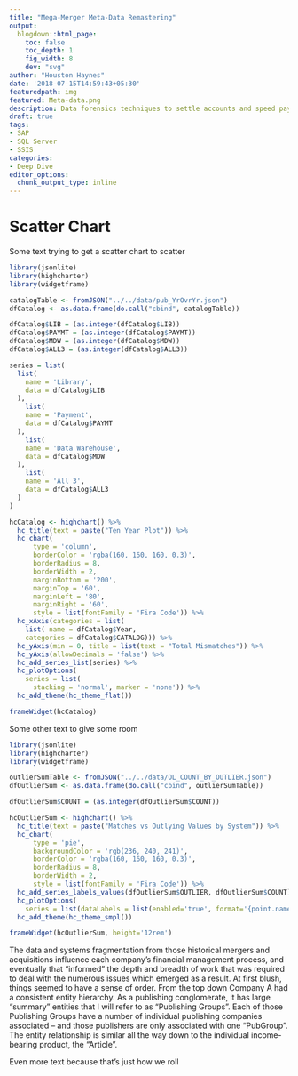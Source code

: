 ```yaml
---
title: "Mega-Merger Meta-Data Remastering"
output:
  blogdown::html_page:
    toc: false
    toc_depth: 1
    fig_width: 8
    dev: "svg"
author: "Houston Haynes"
date: '2018-07-15T14:59:43+05:30'
featuredpath: img
featured: Meta-data.png
description: Data forensics techniques to settle accounts and speed pay outs to authors
draft: true
tags:
- SAP
- SQL Server
- SSIS
categories: 
- Deep Dive
editor_options: 
  chunk_output_type: inline
---
```


# Scatter Chart

Some text trying to get a scatter chart to scatter
```r
library(jsonlite)
library(highcharter)
library(widgetframe)

catalogTable <- fromJSON("../../data/pub_YrOvrYr.json")
dfCatalog <- as.data.frame(do.call("cbind", catalogTable))

dfCatalog$LIB = (as.integer(dfCatalog$LIB))
dfCatalog$PAYMT = (as.integer(dfCatalog$PAYMT))
dfCatalog$MDW = (as.integer(dfCatalog$MDW))
dfCatalog$ALL3 = (as.integer(dfCatalog$ALL3))

series = list(
  list(
    name = 'Library',
    data = dfCatalog$LIB
  ),
    list(
    name = 'Payment',
    data = dfCatalog$PAYMT
  ),
    list(
    name = 'Data Warehouse',
    data = dfCatalog$MDW
  ),
    list(
    name = 'All 3',
    data = dfCatalog$ALL3
  )
)

hcCatalog <- highchart() %>%
  hc_title(text = paste("Ten Year Plot")) %>% 
  hc_chart(
      type = 'column',
      borderColor = 'rgba(160, 160, 160, 0.3)',
      borderRadius = 8,
      borderWidth = 2,
      marginBottom = '200',
      marginTop = '60',
      marginLeft = '80',
      marginRight = '60',
      style = list(fontFamily = 'Fira Code')) %>%
  hc_xAxis(categories = list(
    list( name = dfCatalog$Year,
    categories = dfCatalog$CATALOG))) %>%  
  hc_yAxis(min = 0, title = list(text = "Total Mismatches")) %>%
  hc_yAxis(allowDecimals = 'false') %>%
  hc_add_series_list(series) %>%
  hc_plotOptions(
    series = list(
      stacking = 'normal', marker = 'none')) %>% 
  hc_add_theme(hc_theme_flat())

frameWidget(hcCatalog)
```

Some other text to give some room 

<div class="col-md-6 pt-3 pb-3 rounded float-left">

```r
library(jsonlite)
library(highcharter)
library(widgetframe)

outlierSumTable <- fromJSON("../../data/OL_COUNT_BY_OUTLIER.json")
dfOutlierSum <- as.data.frame(do.call("cbind", outlierSumTable))

dfOutlierSum$COUNT = (as.integer(dfOutlierSum$COUNT))

hcOutlierSum <- highchart() %>%
  hc_title(text = paste("Matches vs Outlying Values by System")) %>% 
  hc_chart(
      type = 'pie',
      backgroundColor = 'rgb(236, 240, 241)',
      borderColor = 'rgba(160, 160, 160, 0.3)',
      borderRadius = 8,
      borderWidth = 2,
      style = list(fontFamily = 'Fira Code')) %>%
  hc_add_series_labels_values(dfOutlierSum$OUTLIER, dfOutlierSum$COUNT) %>%
  hc_plotOptions(
    series = list(dataLabels = list(enabled='true', format='{point.name}: <b>{point.percentage:.1f}%</b>'))) %>% 
  hc_add_theme(hc_theme_smpl())

frameWidget(hcOutlierSum, height='12rem')
```
</div>

The data and systems fragmentation from those historical mergers and acquisitions influence each company’s financial management process, and eventually that “informed” the depth and breadth of work that was required to deal with the numerous issues which emerged as a result. At first blush, things seemed to have a sense of order. From the top down Company A had a consistent entity hierarchy. As a publishing conglomerate, it has large “summary” entities that I will refer to as “Publishing Groups”. Each of those Publishing Groups have a number of individual publishing companies associated – and those publishers are only associated with one “PubGroup”. The entity relationship is similar all the way down to the individual income-bearing product, the “Article”.



Even more text because that's just how we roll